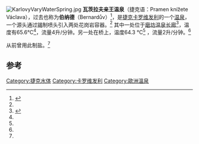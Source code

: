 [[File:KarlovyVaryWaterSpring.jpg|thumb]]
'''瓦茨拉夫亲王温泉'''（捷克语：Pramen knížete Václava），过去也称为'''伯纳德'''（Bernardův）<ref name="nepostradatelny">{{Cite book
 | author = Stanislav Burachovič
 | title = Nepostradatelný průvodce Karlovými Vary a okolím
 | publisher = Alha
 | location = Karlovy Vary
 | year = 1997
 | chapter = Karlovarské prameny
 | page = 45–49
 | isbn = 80-902369-0-1
}}</ref>，是[[捷克|捷克]][[卡罗维发利|卡罗维发利]]的一个[[温泉|温泉]]，一个源头通过[[锡|锡]]制喷头引入两处花岗岩容器。<ref name="nepostradatelny" /> 其中一处位于[[磨坊温泉长廊|磨坊温泉长廊]]<ref name="splzak">{{Cite url
 |title       = Prameny v Karlových Varech
 |url         = http://www.splzak.cz/cs/prameny.html
 |date        = 2010
 |accessdate  = 2012-08-12
 |publisher   = Správa přírodních léčivých zdrojů a kolonád
 |location    = Karlovy Vary
 |language    = 
 |deadurl     = yes
 |archiveurl  = https://web.archive.org/web/20120803030556/http://www.splzak.cz/cs/prameny.html
 |archivedate = 2012-08-03
}}</ref>，温度有65.6°C<ref name="splzak" />，流量4升/分钟。另一处在桥上，温度64.3 °C<ref name="splzak" />  ，流量2升/分钟。<ref name="nepostradatelny" />

从前曾用此制盐。<ref name="splzak" />

== 参考 ==
{{Reflist|2}}

[[Category:捷克水体|Category:捷克水体]]
[[Category:卡罗维发利|Category:卡罗维发利]]
[[Category:歐洲溫泉|Category:歐洲溫泉]]